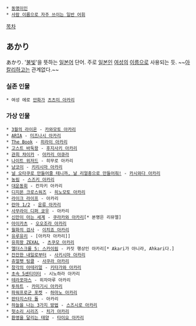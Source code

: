  * [[동명이인]]
 * [[사람 이름으로 자주 쓰이는 일반 어휘]]

[[목차]]

== あかり ==
あかり. '[[불빛]]'을 뜻하는 [[일본어]] 단어. 주로 [[일본인]] [[여성]]의 [[이름]]으로 사용되는 듯.
~~[[아칼리]]하고는 관계없다.~~
=== 실존 인물 ===
 * 여성 에로 [[만화가]] [[츠츠미 아카리]]

=== 가상 인물 ===
 * [[3월의 라이온]] - [[카와모토 아카리]]
 * [[아리아(만화)|ARIA]] - [[미즈나시 아카리]]
 * [[The Book]] - [[히라이 아카리]]
 * [[고스트 바둑왕]] - [[후지사키 아카리]]
 * [[관희 챠이카]] - [[아카리 아큐라]]
 * [[나이트 위저드]] - 히무로 아카리
 * [[냥코이]] - [[키리시마 아카리]]
 * [[널 오타쿠로 만들어줄 테니까, 날 리얼충으로 만들어줘!]] - [[카시와다 아카리]]
 * [[농림]] - [[스즈키 아카리]]
 * [[대운동회]] - 칸자키 아카리
 * [[디지몬 크로스워즈]] - [[히노모토 아카리]]
 * [[라이크 라이프]] - 아카리
 * [[란마 1/2]] - [[운류 아카리]]
 * [[사무라이 디퍼 쿄우]] - 아카리
 * [[신만이 아는 세계]] - [[쿠라카와 아카리]][* 본명은 리뮤엘]
 * [[아이카츠]] - [[오오조라 아카리]]
 * [[월화의 검사]] - [[이치죠 아카리]]
 * [[유루유리]] - [아카자 아카리]]
 * [[유희왕 ZEXAL]] - [[츠쿠모 아카리]]
 * [[엘더스크롤 5: 스카이림]] - 카짓 행상인 아카리[* Akari가 아니라, Ahkari다.]
 * [[잔잔한 내일로부터]] - [[사키시마 아카리]]
 * [[쥬얼펫 팅클]] - [[사쿠라 아카리]]
 * [[창각의 아테리얼]] - [[키타가와 아카리]]
 * [[초속 5센티미터]] - 시노하라 아카리
 * [[테라포마스]] - 히자마루 아카리
 * [[투하트]] - [[카미기시 아카리]]
 * [[파워프로군 포켓]] - [[하마노 아카리]]
 * [[판타지스타 돌]] - 아카리
 * [[하늘을 나는 3가지 방법]] - [[스즈시로 아카리]]
 * [[헛소리 시리즈]] - [[치가 아카리]]
 * [[환영을 달리는 태양]] - [[타이요 아카리]]
